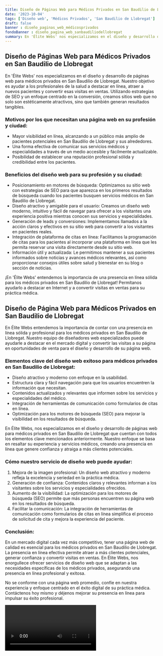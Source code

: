```yaml
---
title: Diseño de Páginas Web para Médicos Privados en San Baudilio de Llobregat
date: '2023-10-04'
tags: ['Diseño web', 'Médicos Privados', 'San Baudilio de Llobregat']
draft: false
banner : diseño_paginas_web_médicosprivados
fondoBanner : diseño_pagina_web_sanbaudiliodellobregat
summary: En 'Élite Webs' nos especializamos en el diseño y desarrollo de páginas web para médicos privados en San Baudilio de Llobregat. Nuestro objetivo es ayudar a los profesionales de la salud a destacar en línea, atraer a nuevos pacientes y convertir esas visitas en ventas. Utilizando estrategias de SEO y un enfoque centrado en la conversión, creamos sitios web que no solo son estéticamente atractivos, sino que también generan resultados tangibles.
---
```


## **Diseño de Páginas Web para Médicos Privados en San Baudilio de Llobregat**

En 'Élite Webs' nos especializamos en el diseño y desarrollo de páginas web para médicos privados en San Baudilio de Llobregat. Nuestro objetivo es ayudar a los profesionales de la salud a destacar en línea, atraer a nuevos pacientes y convertir esas visitas en ventas. Utilizando estrategias de SEO y un enfoque centrado en la conversión, creamos sitios web que no solo son estéticamente atractivos, sino que también generan resultados tangibles.

### **Motivos por los que necesitan una página web en su profesión y ciudad:**

- Mayor visibilidad en línea, alcanzando a un público más amplio de pacientes potenciales en San Baudilio de Llobregat y sus alrededores.
- Una forma efectiva de comunicar sus servicios médicos y especialidades a través de un medio accesible y fácilmente actualizable.
- Posibilidad de establecer una reputación profesional sólida y credibilidad entre los pacientes.  

### **Beneficios del diseño web para su profesión y su ciudad:**

- Posicionamiento en motores de búsqueda: Optimizamos su sitio web con estrategias de SEO para que aparezca en los primeros resultados de búsqueda cuando los pacientes busquen servicios médicos en San Baudilio de Llobregat.
- Diseño atractivo y amigable para el usuario: Creamos un diseño web moderno, intuitivo y fácil de navegar para ofrecer a los visitantes una experiencia positiva mientras conocen sus servicios y especialidades.
- Generación de leads y conversiones: Implementamos llamados a la acción claros y efectivos en su sitio web para convertir a los visitantes en pacientes reales.
- Integración de plataforma de citas en línea: Facilitamos la programación de citas para los pacientes al incorporar una plataforma en línea que les permita reservar una visita directamente desde su sitio web.
- Información útil y actualizada: Le permitimos mantener a sus pacientes informados sobre noticias y avances médicos relevantes, así como proporcionar consejos útiles sobre salud y bienestar en su blog o sección de noticias.

¡En 'Élite Webs' entendemos la importancia de una presencia en línea sólida para los médicos privados en San Baudilio de Llobregat! Permítanos ayudarlo a destacar en Internet y a convertir visitas en ventas para su práctica médica.

<GifSeo />

<Cta />

## Diseño de Página Web para Médicos Privados en San Baudilio de Llobregat

En Élite Webs entendemos la importancia de contar con una presencia en línea sólida y profesional para los médicos privados en San Baudilio de Llobregat. Nuestro equipo de diseñadores web especializados puede ayudarle a destacar en el mercado digital y convertir las visitas a su página en oportunidades de venta para el diseño y desarrollo de su página web.

### Elementos clave del diseño web exitoso para médicos privados en San Baudilio de Llobregat:

- Diseño atractivo y moderno con enfoque en la usabilidad.
- Estructura clara y fácil navegación para que los usuarios encuentren la información que necesitan.
- Contenidos actualizados y relevantes que informen sobre los servicios y especialidades del médico.
- Integración de herramientas de comunicación como formularios de citas en línea.
- Optimización para los motores de búsqueda (SEO) para mejorar la visibilidad en los resultados de búsqueda.

En Élite Webs, nos especializamos en el diseño y desarrollo de páginas web para médicos privados en San Baudilio de Llobregat que cuentan con todos los elementos clave mencionados anteriormente. Nuestro enfoque se basa en resaltar su experiencia y servicios médicos, creando una presencia en línea que genere confianza y atraiga a más clientes potenciales.

### Cómo nuestro servicio de diseño web puede ayudar:

1. Mejora de la imagen profesional: Un diseño web atractivo y moderno refleja la excelencia y seriedad en la práctica médica.
2. Generación de confianza: Contenidos claros y relevantes informan a los visitantes sobre los servicios y especialidades ofrecidos.
3. Aumento de la visibilidad: La optimización para los motores de búsqueda (SEO) permite que más personas encuentren su página web en los resultados de búsqueda.
4. Facilitar la comunicación: La integración de herramientas de comunicación como formularios de citas en línea simplifica el proceso de solicitud de cita y mejora la experiencia del paciente.

### Conclusión:

En un mercado digital cada vez más competitivo, tener una página web de calidad es esencial para los médicos privados en San Baudilio de Llobregat. La presencia en línea efectiva permite atraer a más clientes potenciales, generar confianza y convertir visitas en ventas. En Élite Webs, nos enorgullece ofrecer servicios de diseño web que se adaptan a las necesidades específicas de los médicos privados, asegurando una presencia en línea profesional y exitosa.

No se conforme con una página web promedio, confíe en nuestra experiencia y enfoque centrado en el éxito digital de su práctica médica. Contáctenos hoy mismo y déjenos mejorar su presencia en línea para impulsar su éxito profesional.

<Video />

<CtaBot job='Médicos Privados' city='San Baudilio de Llobregat'/>

<Gmaps query='San Baudilio de Llobregat+españa+maps' />